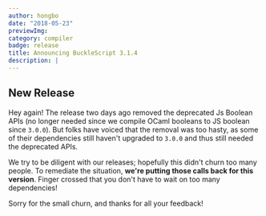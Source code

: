```yaml
---
author: hongbo
date: "2018-05-23" 
previewImg:
category: compiler
badge: release
title: Announcing BuckleScript 3.1.4
description: |
---
```


## New Release

Hey again! The release two days ago removed the deprecated Js Boolean APIs (no
longer needed since we compile OCaml booleans to JS boolean since `3.0.0`). But
folks have voiced that the removal was too hasty, as some of their dependencies
still haven't upgraded to `3.0.0` and thus still needed the deprecated APIs.

We try to be diligent with our releases; hopefully this didn't churn too many
people. To remediate the situation, **we're putting those calls back for this
version**. Finger crossed that you don't have to wait on too many dependencies!

Sorry for the small churn, and thanks for all your feedback!
